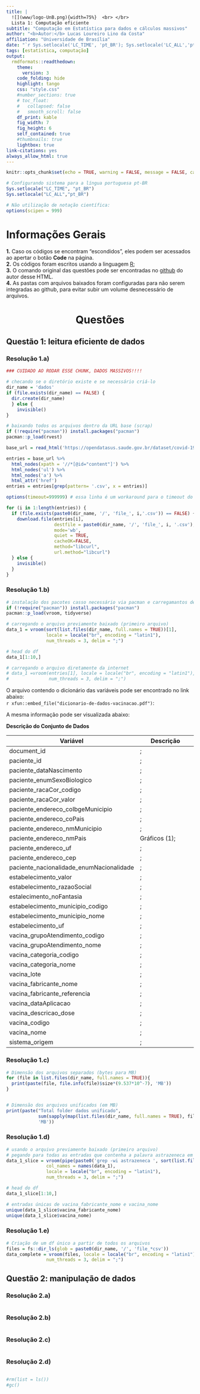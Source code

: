 ```yaml
---
title: |
  ![](www/logo-UnB.png){width=75%}  <br> </br>
  Lista 1: Computação eficiente
subtitle: "Computação em Estatística para dados e cálculos massivos"
author: "<b>Autor:</b> Lucas Loureiro Lino da Costa"
affiliation: "Universidade de Brasília"
date: "`r Sys.setlocale('LC_TIME', 'pt_BR'); Sys.setlocale('LC_ALL','pt_BR'); format(Sys.Date(), '%d de %B de %Y')`"
tags: [estatística, computação]
output:
  rmdformats::readthedown:
    theme: 
      version: 3
    code_folding: hide
    highlight: tango
    css: "style.css"
    #number_sections: true
    # toc_float:
    #   collapsed: false
    #   smooth_scroll: false
    df_print: kable
    fig_width: 7
    fig_height: 6
    self_contained: true
    #thumbnails: true
    lightbox: true
link-citations: yes
always_allow_html: true
---
```


<!-- YAML acima!!!-->


<!-- knitr config-->
```r
knitr::opts_chunk$set(echo = TRUE, warning = FALSE, message = FALSE, cache = TRUE)

# Configurando sistema para a língua portuguesa pt-BR
Sys.setlocale("LC_TIME", "pt_BR")
Sys.setlocale("LC_ALL","pt_BR")

# Não utilização de notação científica:
options(scipen = 999)
```

# Informações Gerais

**1.** Caso os códigos se encontram "escondidos", eles podem ser acessados ao apertar o botão **Code** na página.  
**2.** Os códigos foram escritos usando a linguagem [R](https://www.r-project.org);  
**3.** O comando original das questões pode ser encontradas no [github](https://github.com/loureirolino/topicos_1/blob/main/assignments/Lista_1.pdf) do autor desse HTML.  
**4.** As pastas com arquivos baixados foram configuradas para não serem integradas ao github, para evitar subir um volume desnecessário de arquivos.

<center>
# Questões
</center>

## Questão 1: leitura eficiente de dados {.tabset .tabset-fade .tabset-pills}

### Resolução 1.a)
```r
### CUIDADO AO RODAR ESSE CHUNK, DADOS MASSIVOS!!!!

# checando se o diretório existe e se necessário criá-lo
dir_name = 'dados'
if (file.exists(dir_name) == FALSE) {
  dir.create(dir_name)
  } else {
    invisible()
}

# baixando todos os arquivos dentro da URL base (scrap)
if (!require("pacman")) install.packages("pacman")
pacman::p_load(rvest)

base_url = read_html('https://opendatasus.saude.gov.br/dataset/covid-19-vacinacao/resource/5093679f-12c3-4d6b-b7bd-07694de54173?inner_span=True')

entries = base_url %>%
  html_nodes(xpath = '//*[@id="content"]') %>%
  html_nodes('ul') %>%
  html_nodes('a') %>% 
  html_attr('href')
entries = entries[grep(pattern= '.csv', x = entries)]

options(timeout=999999) # essa linha é um workaround para o timeout do download

for (i in 1:length(entries)) {
  if (file.exists(paste0(dir_name, '/', 'file_', i,'.csv')) == FALSE) {
    download.file(entries[i],
                  destfile = paste0(dir_name, '/', 'file_', i, '.csv'),
                  mode='wb',
                  quiet = TRUE,
                  cacheOK=FALSE,
                  method="libcurl",
                  url.method="libcurl")
  } else {
    invisible()
  }
}

```

### Resolução 1.b)
```r
# instalação dos pacotes casso necessário via pacman e carregamantos destes
if (!require("pacman")) install.packages("pacman")
pacman::p_load(vroom, tidyverse)

# carregando o arquivo previamente baixado (primeiro arquivo)
data_1 = vroom(sort(list.files(dir_name, full.names = TRUE))[1],
               locale = locale("br", encoding = "latin1"),
               num_threads = 3, delim = ";")

# head do df
data_1[1:10,]

# carregando o arquivo diretamente da internet
# data_1 =vroom(entries[1], locale = locale("br", encoding = "latin1"),
#               num_threads = 3, delim = ";")
```


O arquivo contendo o dicionário das variáveis pode ser encontrado no link abaixo:  
`r xfun::embed_file("dicionario-de-dados-vacinacao.pdf")`:

A mesma informação pode ser visualizada abaixo:

**Descrição do Conjunto de Dados**

Variável | Descrição 
---|------------------------------------------------------------------------------
document_id  | ;
paciente_id  | ;
paciente_dataNascimento  | ;
paciente_enumSexoBiologico  | ;
paciente_racaCor_codigo  | ;
paciente_racaCor_valor  | ;
paciente_endereco_coIbgeMunicipio  | ;
paciente_endereco_coPais  | ;
paciente_endereco_nmMunicipio  | ;
paciente_endereco_nmPais | Gráficos (1);
paciente_endereco_uf | ;
paciente_endereco_cep | ;
paciente_nacionalidade_enumNacionalidade | ;
estabelecimento_valor | ;
estabelecimento_razaoSocial | ;
estalecimento_noFantasia | ;
estabelecimento_municipio_codigo | ;
estabelecimento_municipio_nome | ;
estabelecimento_uf | ;
vacina_grupoAtendimento_codigo | ;
vacina_grupoAtendimento_nome | ;
vacina_categoria_codigo | ;
vacina_categoria_nome | ;
vacina_lote | ;
vacina_fabricante_nome | ;
vacina_fabricante_referencia | ;
vacina_dataAplicacao | ;
vacina_descricao_dose | ;
vacina_codigo | ;
vacina_nome | ;
sistema_origem | ;



### Resolução 1.c)
```r
# Dimensão dos arquivos separados (bytes para MB)
for (file in list.files(dir_name, full.names = TRUE)){
  print(paste(file, file.info(file)$size*(9.537*10^-7), 'MB'))
}


# Dimensão dos arquivos unificados (em MB)
print(paste("Total folder dados unificado",
            sum(sapply(map(list.files(dir_name, full.names = TRUE), file.info), function(x) x[[1]]))*(9.537*10^-7),
            'MB'))
```

### Resolução 1.d)
```r
# usando o arquivo previamente baixado (primeiro arquivo)
# pegando para todas as entradas que contenha a palavra astrazeneca em todas as suas formas (case sensitive)
data_1_slice = vroom(pipe(paste0('grep -wi astrazeneca ', sort(list.files(dir_name, full.names = TRUE))[1])),
               col_names = names(data_1),
               locale = locale("br", encoding = "latin1"),
               num_threads = 3, delim = ";")

# head do df
data_1_slice[1:10,]

# entradas únicas de vacina_fabricante_nome e vacina_nome
unique(data_1_slice$vacina_fabricante_nome)
unique(data_1_slice$vacina_nome)

```

### Resolução 1.e)
```r
# Criação de um df único a partir de todos os arquivos
files = fs::dir_ls(glob = paste0(dir_name, '/', 'file_*csv'))
data_complete = vroom(files, locale = locale("br", encoding = "latin1"),
               num_threads = 3, delim = ";")
```

## Questão 2: manipulação de dados {.tabset .tabset-fade .tabset-pills}

### Resolução 2.a)
```r

```

### Resolução 2.b)
```r

```

### Resolução 2.c)
```r

```

### Resolução 2.d)
```r

```

```r
#rm(list = ls())
#gc()
```

